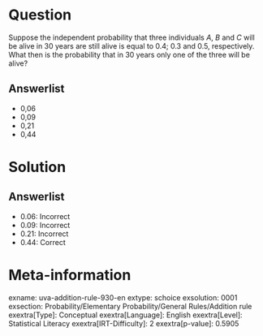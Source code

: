 Question
========

Suppose the independent probability that three individuals *A*, *B* and *C* will be alive in 30 years are still alive is equal to 0.4; 0.3 and 0.5, respectively. What then is the probability that in 30 years only one of the three will be alive?

Answerlist
----------

* 0,06
* 0,09
* 0,21
* 0,44

Solution
========

Answerlist
----------

* 0.06: Incorrect
* 0.09: Incorrect
* 0.21: Incorrect
* 0.44: Correct

Meta-information
================
exname: uva-addition-rule-930-en
extype: schoice
exsolution: 0001
exsection: Probability/Elementary Probability/General Rules/Addition rule
exextra[Type]: Conceptual
exextra[Language]: English
exextra[Level]: Statistical Literacy
exextra[IRT-Difficulty]: 2
exextra[p-value]: 0.5905
